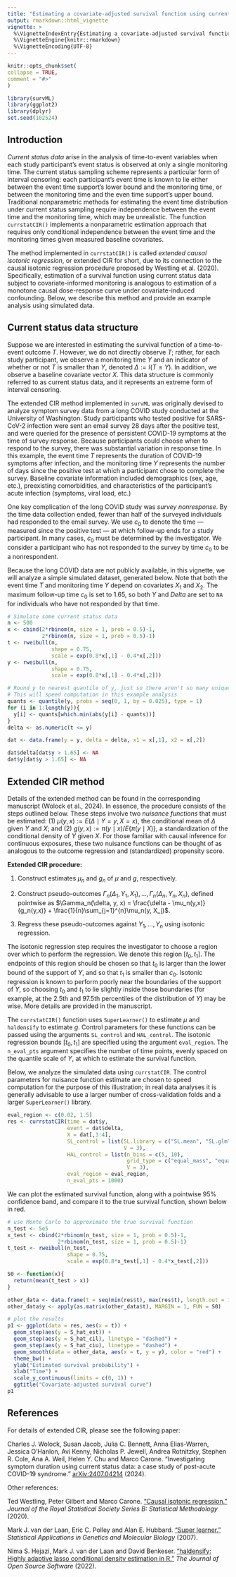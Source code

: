 ```yaml
---
title: "Estimating a covariate-adjusted survival function using current status data"
output: rmarkdown::html_vignette
vignette: >
  %\VignetteIndexEntry{Estimating a covariate-adjusted survival function using current status data}
  %\VignetteEngine{knitr::rmarkdown}
  %\VignetteEncoding{UTF-8}
---
```

  
```r
knitr::opts_chunk$set(
collapse = TRUE,
comment = "#>"
)
```

```r
library(survML)
library(ggplot2)
library(dplyr)
set.seed(102524)
```

## Introduction

*Current status data* arise in the analysis of time-to-event variables when each study participant's event status is observed at only a single monitoring time. The current status sampling scheme represents a particular form of interval censoring: each participant's event time is known to lie either between the event time support's lower bound and the monitoring time, or between the monitoring time and the even time support's upper bound. Traditional nonparametric methods for estimating the event time distribution under current status sampling require independence between the event time and the monitoring time, which may be unrealistic. The function `currstatCIR()` implements a nonparametric estimation approach that requires only conditional independence between the event time and the monitoring times given measured baseline covariates. 

The method implemented in `currstatCIR()` is called *extended causal isotonic regression*, or extended CIR for short, due to its connection to the causal isotonic regression procedure proposed by Westling et al. (2020). Specifically, estimation of a survival function using current status data subject to covariate-informed monitoring is analogous to estimation of a monotone causal dose-response curve under covariate-induced confounding. Below, we describe this method and provide an example analysis using simulated data. 

## Current status data structure

Suppose we are interested in estimating the survival function of a time-to-event outcome $T$. However, we do not directly observe $T$; rather, for each study participant, we observe a monitoring time $Y$ and an indicator of whether or not $T$ is smaller than $Y$, denoted $\Delta := I(T \leq Y)$. In addition, we observe a baseline covariate vector $X$. This data structure is commonly referred to as current status data, and it represents an extreme form of interval censoring. 

The extended CIR method implemented in `survML` was originally devised to analyze symptom survey data from a long COVID study conducted at the University of Washington. Study participants who tested positive for SARS-CoV-2 infection were sent an email survey 28 days after the positive test, and were queried for the presence of persistent COVID-19 symptoms at the time of survey response. Because participants could choose when to respond to the survey, there was substantial variation in response time. In this example, the event time $T$ represents the duration of COVID-19 symptoms after infection, and the monitoring time $Y$ represents the number of days since the positive test at which a participant chose to complete the survey. Baseline covariate information included demographics (sex, age, etc.), preexisting comorbidities, and characteristics of the participant's acute infection (symptoms, viral load, etc.)

One key complication of the long COVID study was *survey nonresponse*. By the time data collection ended, fewer than half of the surveyed individuals had responded to the email survey. We use $c_0$ to denote the time --- measured since the positive test --- at which follow-up ends for a study participant. In many cases, $c_0$ must be determined by the investigator. We consider a participant who has not responded to the survey by time $c_0$ to be a nonrespondent. 

Because the long COVID data are not publicly available, in this vignette, we will analyze a simple simulated dataset, generated below. Note that both the event time $T$ and monitoring time $Y$ depend on covariates $X_1$ and $X_2$. The maximum follow-up time $c_0$ is set to 1.65, so both $Y$ and $Delta$ are set to `NA` for individuals who have not responded by that time. 

```r
# Simulate some current status data
n <- 500
x <- cbind(2*rbinom(n, size = 1, prob = 0.5)-1,
           2*rbinom(n, size = 1, prob = 0.5)-1)
t <- rweibull(n,
              shape = 0.75,
              scale = exp(0.8*x[,1] - 0.4*x[,2]))
y <- rweibull(n,
              shape = 0.75,
              scale = exp(0.8*x[,1] - 0.4*x[,2]))

# Round y to nearest quantile of y, just so there aren't so many unique values
# This will speed computation in this example analysis
quants <- quantile(y, probs = seq(0, 1, by = 0.025), type = 1)
for (i in 1:length(y)){
  y[i] <- quants[which.min(abs(y[i] - quants))]
}
delta <- as.numeric(t <= y)

dat <- data.frame(y = y, delta = delta, x1 = x[,1], x2 = x[,2])

dat$delta[dat$y > 1.65] <- NA
dat$y[dat$y > 1.65] <- NA
```

## Extended CIR method

Details of the extended method can be found in the corresponding manuscript (Wolock et al., 2024). In essence, the procedure consists of the steps outlined below. These steps involve two *nuisance functions* that must be estimated: (1) $\mu(y,x) := E(\Delta \mid Y = y, X = x)$, the conditional mean of $\Delta$ given $Y$ and $X$; and (2) $g(y,x) := \pi(y \mid x)/E\{\pi(y \mid X)\}$, a standardization of the conditional density of $Y$ given $X$. For those familiar with causal inference for continuous exposures, these two nuisance functions can be thought of as analogous to the outcome regression and (standardized) propensity score. 

**Extended CIR procedure:**

1. Construct estimates $\mu_n$ and $g_n$ of $\mu$ and $g$, respectively. 

2. Construct pseudo-outcomes $\Gamma_n(\Delta_1, Y_1, X_1), \ldots, \Gamma_n(\Delta_n, Y_n, X_n)$, defined pointwise as $\Gamma_n(\delta, y, x) = \frac{\delta - \mu_n(y,x)}{g_n(y,x)} + \frac{1}{n}\sum_{j=1}^{n}\mu_n(y, X_j)$.

3. Regress these pseudo-outcomes against $Y_1, \ldots, Y_n$ using isotonic regression. 

The isotonic regression step requires the investigator to choose a region over which to perform the regression. We denote this region $[t_0,t_1]$. The endpoints of this region should be chosen so that $t_0$ is larger than the lower bound of the support of $Y$, and so that $t_1$ is smaller than $c_0$. Isotonic regression is known to perform poorly near the boundaries of the support of $Y$, so choosing $t_0$ and $t_1$ to lie slightly inside those boundaries (for example, at the 2.5th and 97.5th percentiles of the distribution of $Y$) may be wise. More details are provided in the manuscript. 

The `currstatCIR()` function uses `SuperLearner()` to estimate $\mu$ and `haldensify` to estimate $g$. Control parameters for these functions can be passed using the arguments `SL_control` and `HAL_control`. The isotonic regression bounds $[t_0,t_1]$ are specified using the argument `eval_region`. The `n_eval_pts` argument specifies the number of time points, evenly spaced on the quantile scale of $Y$, at which to estimate the survival function. 

Below, we analyze the simulated data using `currstatCIR`. The control parameters for nuisance function estimate are chosen to speed computation for the purpose of this illustration; in real data analyses it is generally advisable to use a larger number of cross-validation folds and a larger `SuperLearner()` library. 

```r
eval_region <- c(0.02, 1.5)
res <- currstatCIR(time = dat$y,
                   event = dat$delta,
                   X = dat[,3:4],
                   SL_control = list(SL.library = c("SL.mean", "SL.glm", "SL.gam", "SL.earth"),
                                     V = 3),
                   HAL_control = list(n_bins = c(5, 10),
                                      grid_type = c("equal_mass", "equal_range"),
                                      V = 3),
                   eval_region = eval_region,
                   n_eval_pts = 1000)

```

We can plot the estimated survival function, along with a pointwise 95% confidence band, and compare it to the true survival function, shown below in red. 

```r
# use Monte Carlo to approximate the true survival function
n_test <- 5e5
x_test <- cbind(2*rbinom(n_test, size = 1, prob = 0.5)-1,
                2*rbinom(n_test, size = 1, prob = 0.5)-1)
t_test <- rweibull(n_test,
                   shape = 0.75,
                   scale = exp(0.8*x_test[,1] - 0.4*x_test[,2]))

S0 <- function(x){
  return(mean(t_test > x))
}

other_data <- data.frame(t = seq(min(res$t), max(res$t), length.out = 1000))
other_data$y <- apply(as.matrix(other_data$t), MARGIN = 1, FUN = S0)

# plot the results
p1 <- ggplot(data = res, aes(x = t)) +
  geom_step(aes(y = S_hat_est)) +
  geom_step(aes(y = S_hat_cil), linetype = "dashed") +
  geom_step(aes(y = S_hat_ciu), linetype = "dashed") +
  geom_smooth(data = other_data, aes(x = t, y = y), color = "red") +
  theme_bw() +
  ylab("Estimated survival probability") +
  xlab("Time") + 
  scale_y_continuous(limits = c(0, 1)) +
  ggtitle("Covariate-adjusted survival curve")
p1
```

## References

For details of extended CIR, please see the following paper:

Charles J. Wolock, Susan Jacob, Julia C. Bennett, Anna Elias-Warren, Jessica O'Hanlon, Avi Kenny, Nicholas P. Jewell, Andrea Rotnitzky, Stephen R. Cole, Ana A. Weil, Helen Y. Chu and Marco Carone. "Investigating symptom duration using current status data: a case study of post-acute COVID-19 syndrome." [arXiv:2407.04214](https://arxiv.org/abs/2407.04214) (2024). 

Other references:

Ted Westling, Peter Gilbert and Marco Carone. ["Causal isotonic regression."](https://doi.org/10.1111/rssb.12372) *Journal of the Royal Statistical Society Series B: Statistical Methodology* (2020).

Mark J. van der Laan, Eric C. Polley and Alan E. Hubbard. ["Super learner."](https://doi.org/10.2202/1544-6115.1309) *Statistical Applications in Genetics and Molecular Biology* (2007). 

Nima S. Hejazi, Mark J. van der Laan and David Benkeser. ["haldensify: Highly adaptive lasso conditional density estimation in R."](https://joss.theoj.org/papers/10.21105/joss.04522) *The Journal of Open Source Software* (2022).




